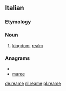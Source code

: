 ==Italian==

===Etymology===
{{suffix|re|ame|lang=it}}

===Noun===
{{it-noun|ream|m|e|i}}

# [[kingdom]], [[realm]]

===Anagrams===
* {{alphagram|aeemr}}
* [[maree#Italian|maree]]

[[de:reame]]
[[nl:reame]]
[[pl:reame]]